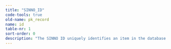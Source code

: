 ```yaml
---
title: "SINNO_ID"
code-tools: true
old-name: pk_record
name: id
table-nr: 1
sort-order: 0
description: "The SINNO ID uniquely identifies an item in the database so even between collections there are no doubles The ID consists of a follow number plus a three digit extension that indicates what kind of thing it is"
---
```

